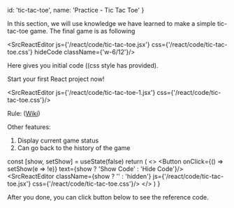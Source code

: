 
  id: 'tic-tac-toe',
  name: 'Practice - Tic Tac Toe'
}

In this section, we will use knowledge we have learned to make a simple tic-tac-toe game.
The final game is as following

<SrcReactEditor js={'/react/code/tic-tac-toe.jsx'} css={'/react/code/tic-tac-toe.css'} hideCode className={'w-6/12'}/>

Here gives you initial code ((css style has provided).

Start your first React project now!

<SrcReactEditor js={'/react/code/tic-tac-toe-1.jsx'} css={'/react/code/tic-tac-toe.css'}/>



Rule: ([Wiki][wiki])

Other features:

1. Display current game status
2. Can go back to the history of the game

  const [show, setShow] = useState(false)
  return (
    <>
      <Button onClick={() => setShow(e => !e)} text={show ? 'Show Code' : 'Hide Code'}/>
      <SrcReactEditor
        className={show ? '' : 'hidden'}
        js={'/react/code/tic-tac-toe.jsx'}
        css={'/react/code/tic-tac-toe.css'}/>
    </>
  )
}

After you done, you can click button below to see the reference code.

<Answer/>

[wiki]: https://en.wikipedia.org/wiki/Tic-tac-toe